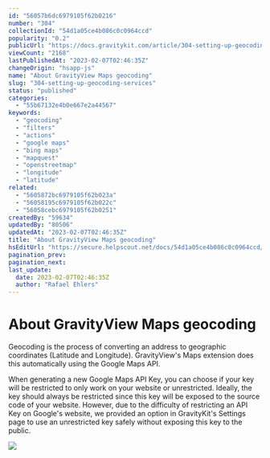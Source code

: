 ```yaml
---
id: "56057b6dc6979105f62b0216"
number: "304"
collectionId: "54d1a05ce4b086c0c0964ccd"
popularity: "0.2"
publicUrl: "https://docs.gravitykit.com/article/304-setting-up-geocoding-services"
viewCount: "2168"
lastPublishedAt: "2023-02-07T02:46:35Z"
changeOrigin: "hsapp-js"
name: "About GravityView Maps geocoding"
slug: "304-setting-up-geocoding-services"
status: "published"
categories: 
  - "55b67132e4b0e667e2a44567"
keywords: 
  - "geocoding"
  - "filters"
  - "actions"
  - "google maps"
  - "bing maps"
  - "mapquest"
  - "openstreetmap"
  - "longitude"
  - "latitude"
related: 
  - "5605872bc6979105f62b023a"
  - "56058195c6979105f62b022c"
  - "56058cebc6979105f62b0251"
createdBy: "59634"
updatedBy: "80506"
updatedAt: "2023-02-07T02:46:35Z"
title: "About GravityView Maps geocoding"
hsEditUrl: "https://secure.helpscout.net/docs/54d1a05ce4b086c0c0964ccd/article/56057b6dc6979105f62b0216"
pagination_prev: 
pagination_next: 
last_update:
  date: 2023-02-07T02:46:35Z
  author: "Rafael Ehlers"
---
```


# About GravityView Maps geocoding

Geocoding is the process of converting an address to geographic coordinates (Latitude and Longitude). GravityView's Maps extension does this automatically using the Google Maps API.

When generating a new Google Maps API Key, you can choose if your key will be restricted to only work on your website or unrestricted. Ideally, the key should always be restricted since this key will be exposed to the source code of your website. However, due to the difficulty of restricting an API Key on Google's website, we provided an option in GravityKit's Settings page to use an unrestricted key safely without exposing this key to the public.

![](https://s3.amazonaws.com/helpscout.net/docs/assets/54c58489e4b051242988532c/images/63dc2a5039945f4c9fa53ce8/file-fhtDm5cmfo.png)